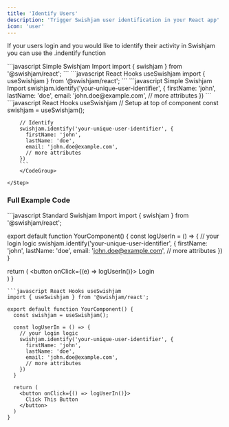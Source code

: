 ```yaml
---
title: 'Identify Users'
description: 'Trigger Swishjam user identification in your React app'
icon: 'user'
---
```


If your users login and you would like to identify their activity in Swishjam you can use the .indentify function 

<Steps>
    <Step title="Import Swishjam into your component">
        <CodeGroup>
        ```javascript Simple Swishjam Import 
        import { swishjam } from '@swishjam/react';
        ```
        ```javascript React Hooks useSwishjam 
        import { useSwishjam } from '@swishjam/react';
        ```
        </CodeGroup> 
    </Step>
    <Step title="Identify your users">
        <CodeGroup>
        ```javascript Simple Swishjam Import 
        swishjam.identify('your-unique-user-identifier', {
          firstName: 'john',
          lastName: 'doe',
          email: 'john.doe@example.com',
          // more attributes
        })
        ```
        ```javascript React Hooks useSwishjam 
        // Setup at top of component   
        const swishjam = useSwishjam();

        // Identify 
        swishjam.identify('your-unique-user-identifier', {
          firstName: 'john',
          lastName: 'doe',
          email: 'john.doe@example.com',
          // more attributes
        })
        ```
        </CodeGroup> 

    </Step>
</Steps> 

### Full Example Code
<CodeGroup>
```javascript Standard Swishjam Import 
import { swishjam } from '@swishjam/react';

export default function YourComponent() {
  const logUserIn = () => {
    // your login logic
    swishjam.identify('your-unique-user-identifier', {
      firstName: 'john',
      lastName: 'doe',
      email: 'john.doe@example.com',
      // more attributes
    })
  }

  return (
    <button onClick={(e) => logUserIn()}>
      Login
    </button>        
  )
}
```
```javascript React Hooks useSwishjam 
import { useSwishjam } from '@swishjam/react';

export default function YourComponent() {
  const swishjam = useSwishjam();

  const logUserIn = () => {
    // your login logic
    swishjam.identify('your-unique-user-identifier', {
      firstName: 'john',
      lastName: 'doe',
      email: 'john.doe@example.com',
      // more attributes
    })
  }

  return (
    <button onClick={() => logUserIn()}>
      Click This Button
    </button>        
  )
}
```
</CodeGroup>